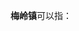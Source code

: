 '''梅岭镇'''可以指：
{{PRC admin/disambig|35/06/24/102/000|36/01/05/101/000}}
{{Disambiguation|Cat=三字中国镇名消歧义|Meilingzhen}}